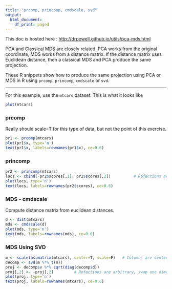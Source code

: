 ```yaml
---
title: "prcomp, princomp, cmdscale, svd"
output:
  html_document:
    df_print: paged
---
```


This doc is hosted here : [http://drpowell.github.io/utils/pca-mds.html](http://drpowell.github.io/utils/pca-mds.html)

PCA and Classical MDS are closely related.  PCA works from the original coordinate,  MDS works from a distance matrix.  If the distance matrix uses Euclidean distance, then a classical MDS and PCA produce the same projection.

These R snippets show how to produce the same projection using PCA or MDS in R using `prcomp`, `princomp`, `cmdscale` or `svd`.

---

For this example, use the `mtcars` dataset.  This is what it looks like
```r
plot(mtcars)
```

### prcomp

Really should scale=T for this type of data, but not the point of this exercise.

```r
pr1 <- prcomp(mtcars)
plot(pr1$x, type='n')
text(pr1$x, labels=rownames(pr1$x), ce=0.6)
```

### princomp

```r
pr2 <- princomp(mtcars)
locs <- cbind(-pr2$scores[,1], pr2$scores[,2])          # Refections are arbitrary, swap one dimension to match previous plots
plot(locs, type='n')
text(locs, labels=rownames(pr2$scores), ce=0.6)
```

### MDS - cmdscale

Compute distance matrix from euclidean distances.

```r
d <- dist(mtcars)
mds <- cmdscale(d)
plot(mds, type='n')
text(mds, labels=rownames(mds), ce=0.6)
```


### MDS Using SVD

```r
m <- scale(as.matrix(mtcars), center=T, scale=F)   # Columns are centered
decomp <- svd(m %*% t(m))
proj <- decomp$v %*% sqrt(diag(decomp$d))
proj[,2] <- -proj[,2]         # Refections are arbitrary, swap one dimension to match previous plots
plot(proj, type='n')
text(proj, labels=rownames(mtcars), ce=0.6)
```